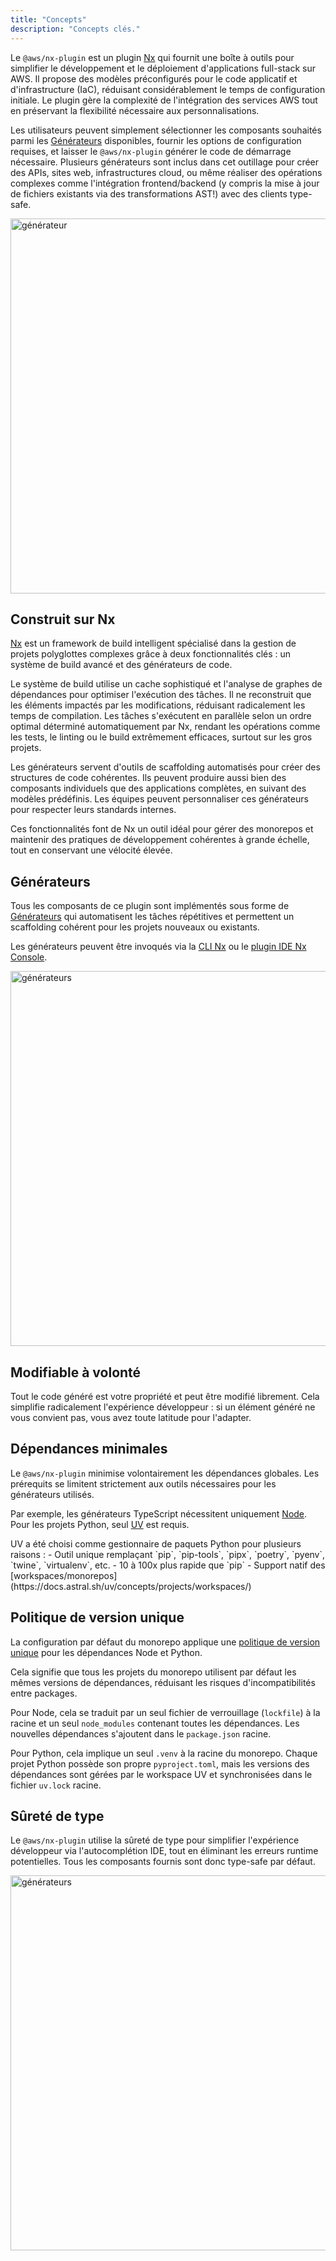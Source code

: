 ```yaml
---
title: "Concepts"
description: "Concepts clés."
---
```





Le `@aws/nx-plugin` est un plugin [Nx](https://nx.dev/) qui fournit une boîte à outils pour simplifier le développement et le déploiement d'applications full-stack sur AWS. Il propose des modèles préconfigurés pour le code applicatif et d'infrastructure (IaC), réduisant considérablement le temps de configuration initiale. Le plugin gère la complexité de l'intégration des services AWS tout en préservant la flexibilité nécessaire aux personnalisations.

Les utilisateurs peuvent simplement sélectionner les composants souhaités parmi les [Générateurs](#generators) disponibles, fournir les options de configuration requises, et laisser le `@aws/nx-plugin` générer le code de démarrage nécessaire. Plusieurs générateurs sont inclus dans cet outillage pour créer des APIs, sites web, infrastructures cloud, ou même réaliser des opérations complexes comme l'intégration frontend/backend (y compris la mise à jour de fichiers existants via des transformations AST!) avec des clients type-safe.

<Image src={websiteGeneratorGif} alt="générateur" width="800" height="600" />

## Construit sur Nx

[Nx](https://nx.dev) est un framework de build intelligent spécialisé dans la gestion de projets polyglottes complexes grâce à deux fonctionnalités clés : un système de build avancé et des générateurs de code.

Le système de build utilise un cache sophistiqué et l'analyse de graphes de dépendances pour optimiser l'exécution des tâches. Il ne reconstruit que les éléments impactés par les modifications, réduisant radicalement les temps de compilation. Les tâches s'exécutent en parallèle selon un ordre optimal déterminé automatiquement par Nx, rendant les opérations comme les tests, le linting ou le build extrêmement efficaces, surtout sur les gros projets.

Les générateurs servent d'outils de scaffolding automatisés pour créer des structures de code cohérentes. Ils peuvent produire aussi bien des composants individuels que des applications complètes, en suivant des modèles prédéfinis. Les équipes peuvent personnaliser ces générateurs pour respecter leurs standards internes.

Ces fonctionnalités font de Nx un outil idéal pour gérer des monorepos et maintenir des pratiques de développement cohérentes à grande échelle, tout en conservant une vélocité élevée.

## Générateurs

Tous les composants de ce plugin sont implémentés sous forme de [Générateurs](https://nx.dev/features/generate-code) qui automatisent les tâches répétitives et permettent un scaffolding cohérent pour les projets nouveaux ou existants.

Les générateurs peuvent être invoqués via la [CLI Nx](https://nx.dev/features/generate-code#invoke-generators) ou le [plugin IDE Nx Console](https://nx.dev/getting-started/editor-setup).

<Image src={generatorsJpg} alt="générateurs" width="800" height="600" />

## Modifiable à volonté

Tout le code généré est votre propriété et peut être modifié librement. Cela simplifie radicalement l'expérience développeur : si un élément généré ne vous convient pas, vous avez toute latitude pour l'adapter.

## Dépendances minimales

Le `@aws/nx-plugin` minimise volontairement les dépendances globales. Les prérequits se limitent strictement aux outils nécessaires pour les générateurs utilisés.

Par exemple, les générateurs TypeScript nécessitent uniquement [Node](https://nodejs.org/en/download). Pour les projets Python, seul [UV](https://docs.astral.sh/uv/) est requis.

<Aside>
  UV a été choisi comme gestionnaire de paquets Python pour plusieurs raisons :
  - Outil unique remplaçant `pip`, `pip-tools`, `pipx`, `poetry`, `pyenv`, `twine`, `virtualenv`, etc.
  - 10 à 100x plus rapide que `pip`
  - Support natif des [workspaces/monorepos](https://docs.astral.sh/uv/concepts/projects/workspaces/)
</Aside>

## Politique de version unique

La configuration par défaut du monorepo applique une [politique de version unique](https://nx.dev/concepts/decisions/dependency-management#single-version-policy) pour les dépendances Node et Python.

Cela signifie que tous les projets du monorepo utilisent par défaut les mêmes versions de dépendances, réduisant les risques d'incompatibilités entre packages.

Pour Node, cela se traduit par un seul fichier de verrouillage (`lockfile`) à la racine et un seul `node_modules` contenant toutes les dépendances. Les nouvelles dépendances s'ajoutent dans le `package.json` racine.

Pour Python, cela implique un seul `.venv` à la racine du monorepo. Chaque projet Python possède son propre `pyproject.toml`, mais les versions des dépendances sont gérées par le workspace UV et synchronisées dans le fichier `uv.lock` racine.

## Sûreté de type

Le `@aws/nx-plugin` utilise la sûreté de type pour simplifier l'expérience développeur via l'autocomplétion IDE, tout en éliminant les erreurs runtime potentielles. Tous les composants fournis sont donc type-safe par défaut.

<Image src={typeSafetyGif} alt="générateurs" width="800" height="600" />